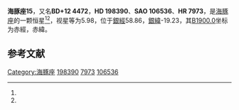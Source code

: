 {{Starbox begin
| name = 海豚座15
}}
{{Starbox observe
| epoch = [[J2000.0|J2000.0]]
| constell = [[海豚座|海豚座]]<ref name=SIMBAD>{{cite web
 | url=http://simbad.u-strasbg.fr/simbad/sim-id?Ident=HR+7973
 | title =Pulsating variable Star
 | publisher=Centre de Données astronomiques de Strasbourg
 | work=SIMBAD
 | accessdate=2012-07-13}}</ref><ref name=DATA>{{cite web
 | url=http://vizier.u-strasbg.fr/viz-bin/VizieR-5?-out.add=.&-source=5050&-corr=PK=HR&-out.max=9999&HR=7973
 | title =VizieR Detailed Page
 | accessdate=2012-07-13}}</ref>
| 星官 = 
| ra = {{RA|20|49|37.8}}<ref name=SIMBAD /><ref name=DATA />
| dec = {{DEC|+12|32|43}}<ref name=SIMBAD /><ref name=DATA />
| appmag_v = 5.98<ref name=SIMBAD /><ref name=DATA />
}}
{{Starbox character
| class = F5V<ref name=SIMBAD /><ref name=DATA />
| b-v = 0.43<ref name=SIMBAD /><ref name=DATA />
| u-b = -0.11<ref name=SIMBAD /><ref name=DATA />
| r-i = <ref name=SIMBAD /><ref name=DATA />
| variable = 
}}
{{Starbox astrometry
| radial_v = -0.11
| prop_mo_ra = 2
| parallax = 0.03
| p_error = 
}}
{{Starbox catalog
| names =BD+12 4472，[[SAO星表|SAO]] 106536，[[HD星表|HD]] 198390，[[HR星表|HR]] 7973}}
{{Starbox reference |Simbad=HR+7973}}
{{Starbox end}}

'''海豚座15'''，又名'''BD+12 4472'''，'''HD 198390'''、'''SAO 106536'''、'''HR 7973'''，是[[海豚座|海豚座]]的一颗恒星<ref name=SIMBAD /><ref name=DATA />，视星等为5.98，位于[[銀道座標系|銀經]]58.86，[[銀道座標系|銀緯]]-19.23，其[[B1900.0|B1900.0]]坐标为赤經{{RA|20|44|51.8}}，赤緯{{DEC|+12|-19.23|16}}。

== 参考文献 ==
{{reflist}}

{{star-stub}}

{{海豚座恒星}}
{{星官|瓠瓜|5|8}}
[[Category:海豚座|Category:海豚座]]
[[Category:HD和HDE天體|198390]]
[[Category:HR天體|7973]]
[[Category:SAO天體|106536]]